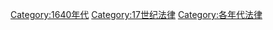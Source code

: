 [[Category:1640年代|Category:1640年代]]
[[Category:17世纪法律|Category:17世纪法律]]
[[Category:各年代法律|Category:各年代法律]]
